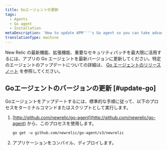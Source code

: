 ```yaml
---
title: Goエージェントの更新
tags:
  - Agents
  - Go agent
  - Installation
metaDescription: 'How to update APM''''s Go agent so you can take advantage of the latest features, enhancements, and important security patches.'
translationType: machine
---
```


New Relic の最新機能、拡張機能、重要なセキュリティパッチを最大限に活用するには、アプリの Go エージェントを最新バージョンに更新してください。特定のエージェントのアップデートについての詳細は、 [Go エージェントのリリースノート](/docs/release-notes/agent-release-notes/go-release-notes) を参照してください。

## Goエージェントのバージョンの更新 [#update-go]

Goエージェントをアップデートするには、標準的な手順に従って、以下のプロセスをターミナルコマンドまたはスクリプトとして実行します。

1. [http://github.com/newrelic/go-agent](http://github.com/newrelic/go-agent) から、このプロセスを使用します。

   ```
   go get -u github.com/newrelic/go-agent/v3/newrelic
   ```

2. アプリケーションをコンパイル、ディプロイします。
